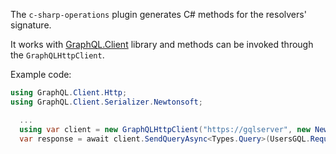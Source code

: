 

<PackageHeader hasOperationsNote />

The `c-sharp-operations` plugin generates C# methods for the resolvers' signature.

It works with [GraphQL.Client](https://nuget.org/packages/GraphQL.Client) library and methods can be invoked through the `GraphQLHttpClient`.

Example code:

```c#
using GraphQL.Client.Http;
using GraphQL.Client.Serializer.Newtonsoft;

  ...
  using var client = new GraphQLHttpClient("https://gqlserver", new NewtonsoftJsonSerializer());
  var response = await client.SendQueryAsync<Types.Query>(UsersGQL.Request());
```

<PackageApiDocs />
